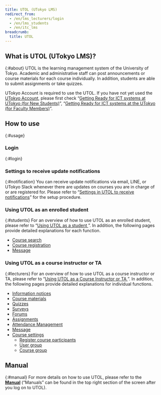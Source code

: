 ```yaml
---
title: UTOL (UTokyo LMS)
redirect_from:
  - /en/lms_lecturers/login
  - /en/lms_students
  - /en/itc_lms
breadcrumb:
  title: UTOL
---
```



## What is UTOL (UTokyo LMS)?
{:#about}
UTOL is the learning management system of the University of Tokyo. Academic and administrative staff can post announcements or course materials for each course individually. In addition, students are able to submit assignments or take quizzes.

UTokyo Account is required to use the UTOL. If you have not yet used the [UTokyo Account](/en/utokyo_account/), please first check “[Getting Ready for ICT systems at UTokyo (for New Students)](/en/oc/)”, “[Getting Ready for ICT systems at the UTokyo (for Faculty Members)](/en/faculty_members/)”.


## How to use
{:#usage}

### Login
{:#login}
<Login blockLink />

### Settings to receive update notifications
{:#notification}
You can receive update notifications via email, LINE, or UTokyo Slack whenever there are updates on courses you are in charge of or are registered for. Please refer to “[Settings in UTOL to receive notifications](notification/)” for the setup procedure.

### Using UTOL as an enrolled student
{:#students}
For an overview of how to use UTOL as an enrolled student, please refer to “[Using UTOL as a student
](students/)”.  In addition, the following pages provide detailed explanations for each function.
- [Course search](students/course_search/)
- [Course registration](students/course_registration/)
- [Message](students/messages/)

### Using UTOL as a course instructor or TA
{:#lecturers}
For an overview of how to use UTOL as a course instructor or TA, please refer to “[Using UTOL as a Course Instructor or TA
](lecturers/)”.  In addition, the following pages provide detailed explanations for individual functions.
- [Information notices](lecturers/information/)
- [Course materials](lecturers/materials/)
- [Quizzes](lecturers/quizzes/)
- [Surveys](lecturers/surveys/)
- [Forums](lecturers/forums/)
- [Assignments](lecturers/assignments/)
- [Attendance Management](lecturers/attendances/)
- [Message](lecturers/messages/)
- [Course settings](lecturers/settings/)
    - [Register course participants](lecturers/settings/course_participants/)
    - [User group](lecturers/settings/user_groups/)
    - [Course group](lecturers/settings/course_group/)

## Manual
{:#manual}
For more details on how to use UTOL, please refer to the **[Manual](https://utol.ecc.u-tokyo.ac.jp/common/support/manual)** (“Manuals” can be found in the top right section of the screen after you log on to UTOL).

